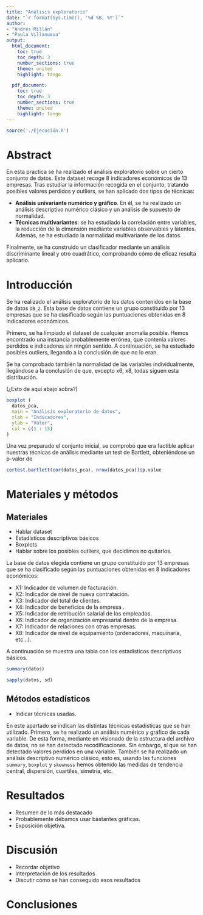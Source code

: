 ```yaml
---
title: "Análisis exploratorio"
date: "`r format(Sys.time(), '%d %B, %Y')`"
author:
- "Andrés Millán"
- "Paula Villanueva"
output:
  html_document:
    toc: true
    toc_depth: 3
    number_sections: true
    theme: united
    highlight: tango

  pdf_document:
    toc: true
    toc_depth: 3
    number_sections: true
    theme: united
    highlight: tango
---
```


```R
source('./Ejecución.R')
```

# Abstract

En esta práctica se ha realizado el análisis exploratorio sobre un cierto conjunto de datos. Este dataset recoge 8 indicadores económicos de 13 empresas. Tras estudiar la información recogida en el conjunto, tratando posibles valores perdidos y outliers, se han aplicado dos tipos de técnicas:

- **Análisis univariante numérico y gráfico**. En él, se ha realizado un análisis descriptivo numérico clásico y un análisis de supuesto de normalidad.
- **Técnicas multivariantes**: se ha estudiado la correlación entre variables, la reducción de la dimensión mediante variables observables y latentes. Además, se ha estudiado la normalidad multivariante de los datos.

Finalmente, se ha construido un clasificador mediante un análisis discriminante lineal y otro cuadrático, comprobando cómo de eficaz resulta aplicarlo.


# Introducción

Se ha realizado el análisis exploratorio de los datos contenidos en la base de datos `DB_2`. Esta base de datos contiene un grupo constituido por 13 empresas que se ha clasificado según las puntuaciones obtenidas en 8 indicadores económicos.

Primero, se ha limpiado el dataset de cualquier anomalía posible. Hemos encontrado una instancia probablemente errónea, que contenía valores perdidos e indicadores sin ningún sentido. A continuación, se ha estudiado posibles outliers, llegando a la conclusión de que no lo eran.

Se ha comprobado también la normalidad de las variables individualmente, llegándose a la conclusión de que, excepto x6, x8, todas siguen esta distribución.


(¿Esto de aquí abajo sobra?)

```R
boxplot (
  datos_pca,
  main = "Análisis exploratorio de datos",
  xlab = "Indicadores",
  ylab = "Valor",
  col = c(1 : 15)
)
```

Una vez preparado el conjunto inicial, se comprobó que era factible aplicar nuestras técnicas de análisis mediante un test de Bartlett, obteniéndose un p-valor de

```R
cortest.bartlett(cor(datos_pca), nrow(datos_pca))$p.value
```



# Materiales y métodos

## Materiales

- Hablar dataset
- Estadísticos descriptivos básicos
- Boxplots
- Hablar sobre los posibles outliers, que decidimos no quitarlos.

La base de datos elegida contiene un grupo constituido por 13 empresas que se ha clasificado según las puntuaciones obtenidas en 8 indicadores económicos:

- X1: Indicador de volumen de facturación.
- X2: Indicador de nivel de nueva contratación.
- X3: Indicador del total de clientes.
- X4: Indicador de beneficios de la empresa .
- X5: Indicador de retribución salarial de los empleados.
- X6: Indicador de organización empresarial dentro de la empresa.
- X7: Indicador de relaciones con otras empresas.
- X8: Indicador de nivel de equipamiento (ordenadores, maquinaria, etc...).

A continuación se muestra una tabla con los estadísticos descriptivos básicos.

```r
summary(datos)
```
```R
sapply(datos, sd)
```

## Métodos estadísticos

- Indicar técnicas usadas.


En este apartado se indican las distintas técnicas estadísticas que se han utilizado. Primero, se ha realizado un análisis numérico y gráfico de cada variable. De esta forma, mediante en visionado de la estructura del archivo de datos, no se han detectado recodificaciones. Sin embargo, sí que se han detectado valores perdidos en una variable. También se ha realizado un análisis descriptivo numérico clásico, esto es, usando las funciones `summary`, `boxplot` y `skewness` hemos obtenido las medidas de tendencia central, dispersión, cuartiles, simetría, etc.


# Resultados

- Resumen de lo más destacado
- Probablemente debamos usar bastantes gráficas.
- Exposición objetiva.

# Discusión

- Recordar objetivo
- Interpretación de los resultados
- Discutir cómo se han conseguido esos resultados

# Conclusiones
